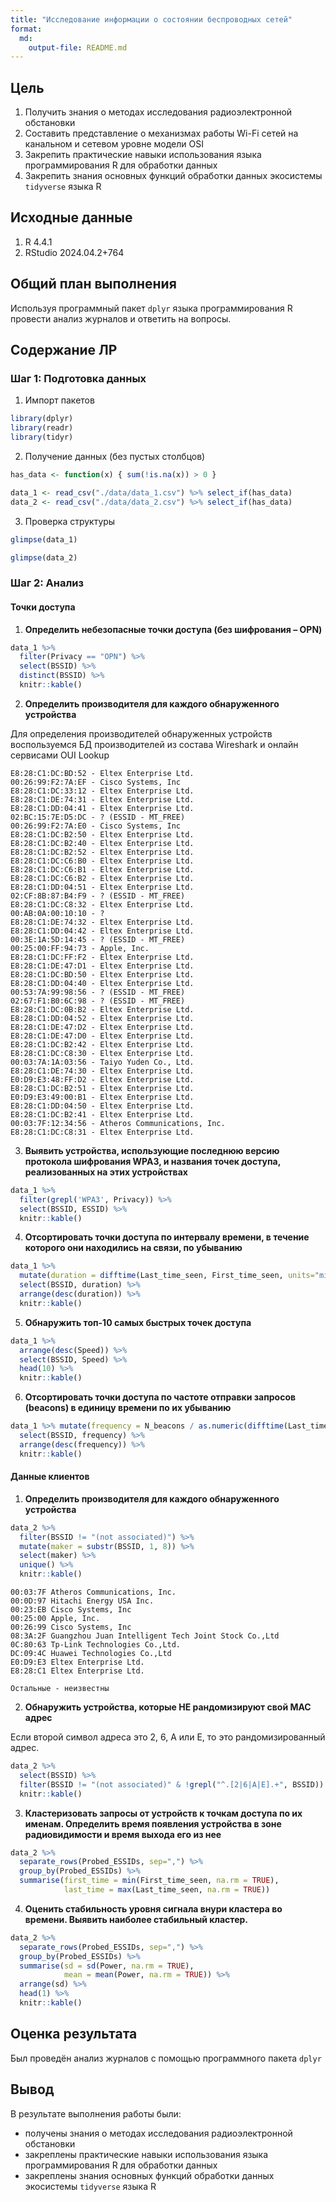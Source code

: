 ```yaml
---
title: "Исследование информации о состоянии беспроводных сетей"
format: 
  md:
    output-file: README.md
---
```


## Цель

1. Получить знания о методах исследования радиоэлектронной обстановки
2. Составить представление о механизмах работы Wi-Fi сетей на канальном и сетевом уровне модели OSI
3. Закрепить практические навыки использования языка программирования R для обработки данных
4. Закрепить знания основных функций обработки данных экосистемы `tidyverse` языка R

## ️Исходные данные

1.  R 4.4.1
2.  RStudio 2024.04.2+764

## ️Общий план выполнения

Используя программный пакет `dplyr` языка программирования R провести анализ журналов и ответить на вопросы.

## Содержание ЛР

### Шаг 1: Подготовка данных

1. Импорт пакетов

```R
library(dplyr)
library(readr)
library(tidyr)
```

2. Получение данных (без пустых столбцов)

```R
has_data <- function(x) { sum(!is.na(x)) > 0 }

data_1 <- read_csv("./data/data_1.csv") %>% select_if(has_data)
data_2 <- read_csv("./data/data_2.csv") %>% select_if(has_data)
```

3. Проверка структуры

```R
glimpse(data_1)
```

```R
glimpse(data_2)
```

### Шаг 2: Анализ

#### Точки доступа

1. **Определить небезопасные точки доступа (без шифрования – OPN)**

```R
data_1 %>% 
  filter(Privacy == "OPN") %>%
  select(BSSID) %>%
  distinct(BSSID) %>%
  knitr::kable()
```

2. **Определить производителя для каждого обнаруженного устройства**

Для определения производителей обнаруженных устройств воспользуемся БД производителей из состава Wireshark и онлайн сервисами OUI Lookup

```
E8:28:C1:DC:BD:52 - Eltex Enterprise Ltd.
00:26:99:F2:7A:EF - Cisco Systems, Inc
E8:28:C1:DC:33:12 - Eltex Enterprise Ltd.
E8:28:C1:DE:74:31 - Eltex Enterprise Ltd.
E8:28:C1:DD:04:41 - Eltex Enterprise Ltd.
02:BC:15:7E:D5:DC - ? (ESSID - MT_FREE)
00:26:99:F2:7A:E0 - Cisco Systems, Inc
E8:28:C1:DC:B2:50 - Eltex Enterprise Ltd.
E8:28:C1:DC:B2:40 - Eltex Enterprise Ltd.
E8:28:C1:DC:B2:52 - Eltex Enterprise Ltd.
E8:28:C1:DC:C6:B0 - Eltex Enterprise Ltd.
E8:28:C1:DC:C6:B1 - Eltex Enterprise Ltd.
E8:28:C1:DC:C6:B2 - Eltex Enterprise Ltd.
E8:28:C1:DD:04:51 - Eltex Enterprise Ltd.
02:CF:8B:87:B4:F9 - ? (ESSID - MT_FREE)
E8:28:C1:DC:C8:32 - Eltex Enterprise Ltd.
00:AB:0A:00:10:10 - ?
E8:28:C1:DE:74:32 - Eltex Enterprise Ltd.
E8:28:C1:DD:04:42 - Eltex Enterprise Ltd.
00:3E:1A:5D:14:45 - ? (ESSID - MT_FREE)
00:25:00:FF:94:73 - Apple, Inc.
E8:28:C1:DC:FF:F2 - Eltex Enterprise Ltd.
E8:28:C1:DE:47:D1 - Eltex Enterprise Ltd.
E8:28:C1:DC:BD:50 - Eltex Enterprise Ltd.
E8:28:C1:DD:04:40 - Eltex Enterprise Ltd.
00:53:7A:99:98:56 - ? (ESSID - MT_FREE)
02:67:F1:B0:6C:98 - ? (ESSID - MT_FREE)
E8:28:C1:DC:0B:B2 - Eltex Enterprise Ltd.
E8:28:C1:DD:04:52 - Eltex Enterprise Ltd.
E8:28:C1:DE:47:D2 - Eltex Enterprise Ltd.
E8:28:C1:DE:47:D0 - Eltex Enterprise Ltd.
E8:28:C1:DC:B2:42 - Eltex Enterprise Ltd.
E8:28:C1:DC:C8:30 - Eltex Enterprise Ltd.
00:03:7A:1A:03:56 - Taiyo Yuden Co., Ltd.
E8:28:C1:DE:74:30 - Eltex Enterprise Ltd.
E0:D9:E3:48:FF:D2 - Eltex Enterprise Ltd.
E8:28:C1:DC:B2:51 - Eltex Enterprise Ltd.
E0:D9:E3:49:00:B1 - Eltex Enterprise Ltd.
E8:28:C1:DD:04:50 - Eltex Enterprise Ltd.
E8:28:C1:DC:B2:41 - Eltex Enterprise Ltd.
00:03:7F:12:34:56 - Atheros Communications, Inc.
E8:28:C1:DC:C8:31 - Eltex Enterprise Ltd.
```

3. **Выявить устройства, использующие последнюю версию протокола шифрования WPA3, и названия точек доступа, реализованных на этих устройствах**

```R
data_1 %>% 
  filter(grepl('WPA3', Privacy)) %>%
  select(BSSID, ESSID) %>%
  knitr::kable()
```

4. **Отсортировать точки доступа по интервалу времени, в течение которого они находились на связи, по убыванию**

```R
data_1 %>% 
  mutate(duration = difftime(Last_time_seen, First_time_seen, units="mins")) %>%
  select(BSSID, duration) %>%
  arrange(desc(duration)) %>%
  knitr::kable()
```

5. **Обнаружить топ-10 самых быстрых точек доступа**

```R
data_1 %>% 
  arrange(desc(Speed)) %>%
  select(BSSID, Speed) %>% 
  head(10) %>%
  knitr::kable()
```

6. **Отсортировать точки доступа по частоте отправки запросов (beacons) в единицу времени по их убыванию**

```R
data_1 %>% mutate(frequency = N_beacons / as.numeric(difftime(Last_time_seen, First_time_seen, units="mins"))) %>%
  select(BSSID, frequency) %>%
  arrange(desc(frequency)) %>%
  knitr::kable()
```


#### Данные клиентов

1. **Определить производителя для каждого обнаруженного устройства**

```R
data_2 %>%
  filter(BSSID != "(not associated)") %>%
  mutate(maker = substr(BSSID, 1, 8)) %>%
  select(maker) %>%
  unique() %>%
  knitr::kable()
```

```
00:03:7F Atheros Communications, Inc.
00:0D:97 Hitachi Energy USA Inc.
00:23:EB Cisco Systems, Inc
00:25:00 Apple, Inc.
00:26:99 Cisco Systems, Inc
08:3A:2F Guangzhou Juan Intelligent Tech Joint Stock Co.,Ltd
0C:80:63 Tp-Link Technologies Co.,Ltd.
DC:09:4C Huawei Technologies Co.,Ltd
E0:D9:E3 Eltex Enterprise Ltd.
E8:28:C1 Eltex Enterprise Ltd.

Остальные - неизвестны
```

2. **Обнаружить устройства, которые НЕ рандомизируют свой MAC адрес**

Если второй символ адреса это 2, 6, A или E, то это рандомизированный адрес.

```R
data_2 %>%
  select(BSSID) %>%
  filter(BSSID != "(not associated)" & !grepl("^.[2|6|A|E].+", BSSID)) %>%
  knitr::kable()
```

3. **Кластеризовать запросы от устройств к точкам доступа по их именам. Определить время появления устройства в зоне радиовидимости и время выхода его из нее**

```R
data_2 %>%
  separate_rows(Probed_ESSIDs, sep=",") %>%
  group_by(Probed_ESSIDs) %>%
  summarise(first_time = min(First_time_seen, na.rm = TRUE),
            last_time = max(Last_time_seen, na.rm = TRUE))
```


4. **Оценить стабильность уровня сигнала внури кластера во времени. Выявить наиболее стабильный кластер.**

```R
data_2 %>%
  separate_rows(Probed_ESSIDs, sep=",") %>%
  group_by(Probed_ESSIDs) %>%
  summarise(sd = sd(Power, na.rm = TRUE),
            mean = mean(Power, na.rm = TRUE)) %>%
  arrange(sd) %>%
  head(1) %>%
  knitr::kable()
```

## ️Оценка результата

Был проведён анализ журналов с помощью программного пакета `dplyr`

## ️Вывод

В результате выполнения работы были:

+ получены знания о методах исследования радиоэлектронной обстановки
+ закреплены практические навыки использования языка программирования R для обработки данных
+ закреплены знания основных функций обработки данных экосистемы `tidyverse` языка R